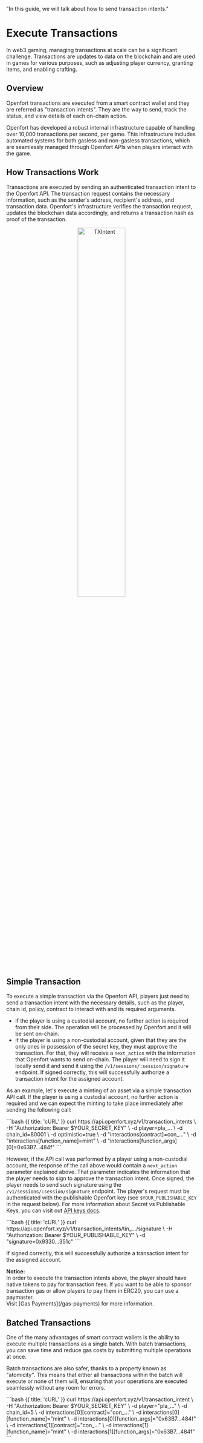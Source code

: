   "In this guide, we will talk about how to send transaction intents."

# Execute Transactions

In web3 gaming, managing transactions at scale can be a significant challenge.
Transactions are updates to data on the blockchain and are used in games for various purposes, such as adjusting player currency, granting items, and enabling crafting.

## Overview

Openfort transactions are executed from a smart contract wallet and they are referred as "transaction intents".
They are the way to send, track the status, and view details of each on-chain action.

Openfort has developed a robust internal infrastructure capable of handling over 10,000 transactions per second, per game.
This infrastructure includes automated systems for both gasless and non-gasless transactions, which are seamlessly managed through Openfort APIs when players interact with the game.

## How Transactions Work

Transactions are executed by sending an authenticated transaction intent to the Openfort API.
The transaction request contains the necessary information, such as the sender's address, recipient's address, and transaction data.
Openfort's infrastructure verifies the transaction request, updates the blockchain data accordingly, and returns a transaction hash as proof of the transaction.

<div align="center">
  <img alt="TXIntent" src="https://blog-cms.openfort.xyz/uploads/Tx_intent2_e692df6a50.svg" width="50%" height="50%"/>
</div>

## Simple Transaction

To execute a simple transaction via the Openfort API, players just need to send a transaction intent with the necessary details, such as the player, chain id, policy, contract to interact with and its required arguments.
- If the player is using a custodial account, no further action is required from their side. The operation will be processed by Openfort and it will be sent on-chain.
- If the player is using a non-custodial account, given that they are the only ones in possession of the secret key, they must approve the transaction. For that, they will receive a `next_action` with the information that Openfort wants to send on-chain. The player will need to sign it locally send it and send it using the `/v1/sessions/:session/signature` endpoint. If signed correctly, this will successfully authorize a transaction intent for the assigned account.

As an example, let's execute a minting of an asset via a simple transaction API call.
If the player is using a custodial account, no further action is required and we can expect the minting to take place immediately after sending the following call:

<CodeGroup title="Create a transaction intent to mint" tag="POST" label="/v1/transaction_intents">
  ```bash {{ title: 'cURL' }}
    curl https://api.openfort.xyz/v1/transaction_intents \
    -H "Authorization: Bearer $YOUR_SECRET_KEY" \
    -d player=pla_... \
    -d chain_id=80001 \
    -d optimistic=true \
    -d "interactions[contract]=con_..." \
    -d "interactions[function_name]=mint" \
    -d "interactions[function_args][0]=0x63B7...484f"
  ```
</CodeGroup>

However, if the API call was performed by a player using a non-custodial account, the response of the call above would contain a `next_action` parameter explained above.
That parameter indicates the information that the player needs to sign to approve the transaction intent.
Once signed, the player needs to send such signature using the `/v1/sessions/:session/signature` endpoint.
The player's request must be authenticated with the publishable Openfort key (see `$YOUR_PUBLISHABLE_KEY` in the request below).
For more information about Secret vs Publishable Keys, you can visit out [API keys docs](https://www.openfort.xyz/docs/keys#api-keys).

<CodeGroup title="Sign a transaction intent to mint" tag="POST" label="/v1/transaction_intents/:transaction_intent/signature">
  ```bash {{ title: 'cURL' }}
    curl https://api.openfort.xyz/v1/transaction_intents/tin_.../signature \
    -H "Authorization: Bearer $YOUR_PUBLISHABLE_KEY" \
    -d "signature=0x9330...351c"
  ```
</CodeGroup>

If signed correctly, this will successfully authorize a transaction intent for the assigned account.

<Note>
  <strong>Notice: </strong>
  <br /> In order to execute the transaction intents above, the player should have native tokens to pay for transaction fees.
  If you want to be able to sponsor transaction gas or allow players to pay them in ERC20, you can use a paymaster.
  <br /> Visit [Gas Payments](/gas-payments) for more information.
</Note>

## Batched Transactions

One of the many advantages of smart contract wallets is the ability to execute multiple transactions as a single batch.
With batch transactions, you can save time and reduce gas costs by submitting multiple operations at once.

Batch transactions are also safer, thanks to a property known as "atomicity".
This means that either all transactions within the batch will execute or none of them will, ensuring that your operations are executed seamlessly without any room for errors.

<CodeGroup title="Execute a batch transaction" tag="POST" label="/v1/transaction_intents">
  ```bash {{ title: 'cURL' }}
    curl https://api.openfort.xyz/v1/transaction_intent \
    -H "Authorization: Bearer $YOUR_SECRET_KEY" \
    -d player="pla_..." \
    -d chain_id=5 \
    -d interactions[0][contract]="con_..." \
    -d interactions[0][function_name]="mint" \
    -d interactions[0][function_args]="0x63B7...484f" \
    -d interactions[1][contract]="con_..." \
    -d interactions[1][function_name]="mint" \
    -d interactions[1][function_args]="0x63B7...484f"
  ```
</CodeGroup>
